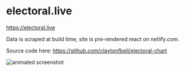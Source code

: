# electoral.live

<https://electoral.live>

Data is scraped at build time, site is pre-rendered react on netlify.com.

Source code here: <https://github.com/claytonfbell/electoral-chart>

![animated screenshot](/electoral-live-preview.gif)
